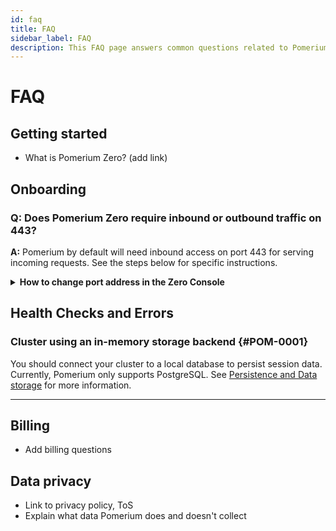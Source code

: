 ```yaml
---
id: faq
title: FAQ
sidebar_label: FAQ
description: This FAQ page answers common questions related to Pomerium Zero.
---
```


# FAQ

## Getting started

- What is Pomerium Zero? (add link)

## Onboarding

### Q: Does Pomerium Zero require inbound or outbound traffic on 443?

**A:** Pomerium by default will need inbound access on port 443 for serving incoming requests. See the steps below for specific instructions.

<details>
  <summary>
    <b>How to change port address in the Zero Console</b>
  </summary>
  <div>
    <ol>
      <li>Go here</li>
      <li>Do this</li>
      <li>Do that</li>
      <li>Save your changes</li>
    </ol>
  </div>
</details>

## Health Checks and Errors

### Cluster using an in-memory storage backend {#POM-0001}

You should connect your cluster to a local database to persist session data. Currently, Pomerium only supports PostgreSQL. See [Persistence and Data storage](/docs/internals/data-storage) for more information.

<hr />

## Billing

- Add billing questions

## Data privacy

- Link to privacy policy, ToS
- Explain what data Pomerium does and doesn't collect
